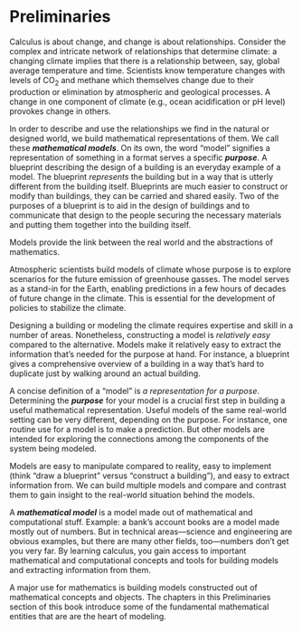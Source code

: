 # Preliminaries {#sec-preliminaries-part .nonumber}

Calculus is about change, and change is about relationships. Consider the complex and intricate network of relationships that determine climate: a changing climate implies that there is a relationship between, say, global average temperature and time. Scientists know temperature changes with levels of CO~2~ and methane which themselves change due to their production or elimination by atmospheric and geological processes. A change in one component of climate (e.g., ocean acidification or pH level) provokes change in others. 

In order to describe and use the relationships we find in the natural or designed world, we build mathematical representations of them. We call these ***mathematical models***. On its own, the word "model" signifies a representation of something in a format serves a specific ***purpose***. A blueprint describing the design of a building is an everyday example of a model. The blueprint *represents* the building but in a way that is utterly different from the building itself. Blueprints are much easier to construct or modify than buildings, they can be carried and shared easily. Two of the purposes of a blueprint is to aid in the design of buildings and to communicate that design to the people securing the necessary materials and putting them together into the building itself. 

::: {.column-margin}
Models provide the link between the real world and the abstractions of mathematics.
:::

Atmospheric scientists build models of climate whose purpose is to explore scenarios for the future emission of greenhouse gasses. The model serves as a stand-in for the Earth, enabling predictions in a few hours of decades of future change in the climate. This is essential for the development of policies to stabilize the climate.

Designing a building or modeling the climate requires expertise and skill in a number of areas. Nonetheless, constructing a model is *relatively easy* compared to the alternative. Models make it relatively easy to extract the information that's needed for the purpose at hand. For instance, a blueprint gives a comprehensive overview of a building in a way that's hard to duplicate just by walking around an actual building. 

::: {.column-margin}
A concise definition of a "model" is *a representation for a purpose*. Determining the ***purpose*** for your model is a crucial first step in building a useful mathematical representation. Useful models of the same real-world setting can be very different, depending on the purpose. For instance, one routine use for a model is to make a prediction. But other models are intended for exploring the connections among the components of the system being modeled.
:::

Models are easy to manipulate compared to reality, easy to implement (think "draw a blueprint" versus "construct a building"), and easy to extract information from. We can build multiple models and compare and contrast them to gain insight to the real-world situation behind the models.

A ***mathematical model*** is a model made out of mathematical and computational stuff. Example: a bank's account books are a model made mostly out of numbers. But in technical areas---science and engineering are obvious examples, but there are many other fields, too---numbers don't get you very far.  By learning calculus, you gain access to important mathematical and computational concepts and tools for building models and extracting information from them.


A major use for mathematics is building models constructed out of mathematical concepts and objects. The chapters in this Preliminaries section of this book introduce some of the fundamental mathematical entities that are are the heart of modeling. 


